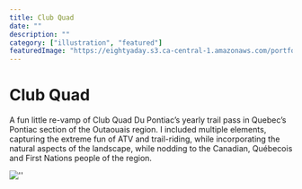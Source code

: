 ```yaml
---
title: Club Quad
date: ""
description: ""
category: ["illustration", "featured"]
featuredImage: "https://eightyaday.s3.ca-central-1.amazonaws.com/portfolio/club-quad/club-quad-preview.jpg"
---
```


# Club Quad

A fun little re-vamp of Club Quad Du Pontiac’s yearly trail pass in Quebec’s Pontiac section of the Outaouais region. I included multiple elements, capturing the extreme fun of ATV and trail-riding, while incorporating the natural aspects of the landscape, while nodding to the Canadian, Québecois and First Nations people of the region.

![''](https://eightyaday.s3.ca-central-1.amazonaws.com/portfolio/club-quad/club-quad-01.jpg)
